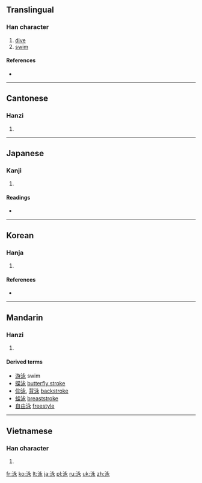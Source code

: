 ==Translingual==

===Han character===
{{Han char|rn=85|rad=水|as=05|sn=8|four=3313<sub>2</sub>|canj=水戈弓水 (EINE)|ids=⿰[[氵]][[永]]}}

# [[dive]]
# [[swim]]

====References====
* {{Han ref|kx=0619.020|dkj=17328|dj=1014.030|hdz=31595.050|uh=6CF3|ud=27891|bh=AA61|bd=43617}}

----

==Cantonese==

===Hanzi===
{{yue-hanzi|jyut=|y=wing6}}

# {{defn|Cantonese|sort=水05}}

----

==Japanese==

===Kanji===
{{ja-kanji|grade=3|rs=水05}}

# {{defn|Japanese|sort=水05}}

====Readings====
* {{ja-readings|on=[[えい]] (ei)|kun=[[およぐ]] (oyogu)}}

----

==Korean==

===Hanja===
{{ko-hanja|hangeul=영|eumhun=|rv=yeong|mr=yŏng|y=yeng}}

# {{defn|Korean|sort=水05}}

====References====
* {{Hanja ref|nav=10627}}

----

==Mandarin==

===Hanzi===
{{cmn-hanzi|pin=[[yǒng]] ([[yong3]])|wg=yung<sup>3</sup>}}

# {{defn|Mandarin|sort=水05}}

====Derived terms====
* [[游泳]] swim
* [[蝶泳]] [[butterfly stroke]]
* [[仰泳]], [[背泳]] [[backstroke]]
* [[蛙泳]] [[breaststroke]]
* [[自由泳]] [[freestyle]]

----

==Vietnamese==

===Han character===
{{vi-hantu|[[vịnh]], [[vạnh]]|rs=水05}}

# {{defn|Vietnamese|sort=水05}}

[[fr:泳]]
[[ko:泳]]
[[lt:泳]]
[[ja:泳]]
[[pl:泳]]
[[ru:泳]]
[[uk:泳]]
[[zh:泳]]